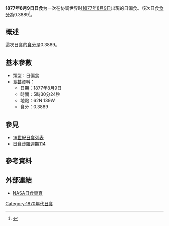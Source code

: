 {{Infobox Solar eclipse
| Year        = 1877
| Month       = 8
| Day         = 9
| Type        = 日偏食
| Image       = SE1877Aug09P.gif
| Image size  = 200px
| Image intro = 1877年8月9日日偏食路徑圖
  <!--   日食資料   -->
| Gamma       = 1.3277
| Mag         = 0.3889
| Saros       = [[日食沙羅週期114|114]]
| Saros total = 
| Saros seq   = 
  <!--     食甚     -->
| Duration    = 
| Location    = 
| Coords      = 
| Width       = 
  <!--   開始時間   -->
| Partial     = 
| Start type  = 
| Centre      = 
| Greatest    = 05:30:24
  <!--     倒數     -->
| hour        = 05
| minute      = 30
| second      = 24
| Duration_s  = 
}}
'''1877年8月9日日食'''为一次在协调世界时[[1877年|1877年]][[8月9日|8月9日]]出現的日偏食。該次日食[[食分|食分]]為0.3889<ref name="nasa_catalog_list">{{cite web |url=http://eclipse.gsfc.nasa.gov/SEcat5/SE1801-1900.html |title=Catalog of Solar Eclipses: 1801 to 1900 |language=en |publisher=[[NASA|NASA]] |accessdate=2009-07-26 |archiveurl=https://web.archive.org/web/20150112204733/http://eclipse.gsfc.nasa.gov/SEcat5/SE1801-1900.html |archivedate=2015-01-12 |deadurl=no }}</ref>。

== 概述 ==
這次日食的[[食分|食分]]是0.3889。

== 基本參數 ==
{{NoteUTC}}
* 類型：日偏食
*[[食甚|食甚]]資料：
** 日期：1877年8月9日
** 時間：5時30分24秒 
** 地點：62N 139W
** 食分：0.3889

== 參見 ==
{{日食主題}}
* [[19世紀日食列表|19世紀日食列表]]
* [[日食沙羅週期114|日食沙羅週期114]]

== 參考資料 ==
{{reflist}}

== 外部連結 ==
* [http://eclipse.gsfc.nasa.gov/solar.html NASA日食專頁]{{Wayback|url=http://eclipse.gsfc.nasa.gov/solar.html |date=20190108200537 }}{{en icon}}

{{日食}}

[[Category:1870年代日食|Category:1870年代日食]]


{{Eclipse-stub}}